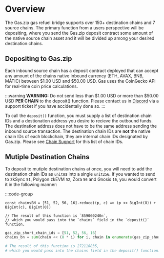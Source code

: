 # Overview

The Gas.zip gas refuel bridge supports over 150+ destination chains and 7 source chains. The primary function from a users perspective will be depositing, where you send the Gas.zip deposit contract some amount of the native source chain asset and it will be divided up among your desired destination chains.

## Depositing to Gas.zip

Each inbound source chain has a deposit contract deployed that can accept any amount of the chains native inbound currency (ETH, AVAX, BNB, MATIC) between $1.00 USD and $50.00 USD. Gas uses the CoinGecko API for real-time coin price calculations.

:::warning
**WARNING:** Do not send less than $1.00 USD or more than $50.00 USD **PER CHAIN** to the deposit() function. Please contact us in [Discord](https://discord.gg/gasdotzip) via a support ticket if you have accidentally done so.
:::

To call the `deposit()` function, you must supply a list of destination chain IDs and a destionation address you desire to recieve the outbound funds. The destination address does not have to be the same address sending the inbound source transaction. The destination chain IDs are **not** the native chain IDs of each blockchain, they are internal chain IDs designated by Gas.zip. Please see [Chain Support](/gas/chain-support/outbound) for this list of chain IDs.

## Mutiple Destination Chains

To deposit to mutiple destination chains at once, you will need to add the destination chain IDs as `unit8`s into a single `unit256`. If you wanted to send to zkSync `51`, Polygon zkEVM `52`, Zora `56` and Gnosis `16`, you would convert it in the following manner:

:::code-group

```tsx [typescript]
const chainsBN = [51, 52, 56, 16].reduce((p, c) => (p << BigInt(8)) + BigInt(c), BigInt(0))

// The result of this function is `859060240n`,
// which you would pass into the `chains` field in the `deposit()` function.
```

```python [python]
gas_zip_short_chain_ids = [51, 52, 56, 16]
chains_bn = sum(chain << (8 * i) for i, chain in enumerate(gas_zip_short_chain_ids))

# The result of this function is 272118835,
# which you would pass into the chains field in the deposit() function.

```
